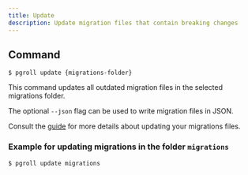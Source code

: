 ```yaml
---
title: Update
description: Update migration files that contain breaking changes
---
```


## Command

```
$ pgroll update {migrations-folder}
```

This command updates all outdated migration files in the selected migrations folder.

The optional `--json` flag can be used to write migration files in JSON.

Consult the [guide](guides/updatemigrations) for more details about updating your migrations files.

### Example for updating migrations in the folder `migrations`

```
$ pgroll update migrations
```
